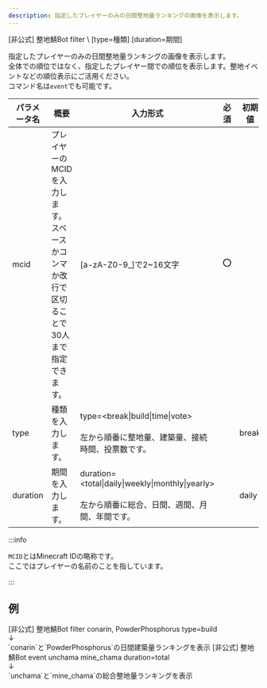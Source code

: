 ```yaml
---
description: 指定したプレイヤーのみの日間整地量ランキングの画像を表示します。
---
```


<DiscordMessages>
    <DiscordMessage><DiscordMention>[非公式] 整地鯖Bot</DiscordMention> filter \<mcid ...> [type=種類] [duration=期間]</DiscordMessage>
</DiscordMessages>
<br/>

指定したプレイヤーのみの日間整地量ランキングの画像を表示します。  
全体での順位ではなく、指定したプレイヤー間での順位を表示します。整地イベントなどの順位表示にご活用ください。  
コマンド名は`event`でも可能です。

| パラメータ名   | 概要                                              | 入力形式                                                                               | 必須  | 初期値   |
|----------|-------------------------------------------------|------------------------------------------------------------------------------------|-----|-------|
| mcid     | プレイヤーのMCIDを入力します。スペースかコンマか改行で区切ることで30人まで指定できます。 | \[a-zA-Z0-9_]で2~16文字                                                               | :o: |       |
| type     | 種類を入力します。                                       | type=\<break\|build\|time\|vote><br/><br/>左から順番に整地量、建築量、接続時間、投票数です。                | 	   | break |
| duration | 期間を入力します。                                       | duration=\<total\|daily\|weekly\|monthly\|yearly><br/><br/>左から順番に総合、日間、週間、月間、年間です。 |     | daily |

:::info

`MCID`とはMinecraft IDの略称です。  
ここではプレイヤーの名前のことを指しています。

:::

## 例
<DiscordMessages>
    <DiscordMessage><DiscordMention>[非公式] 整地鯖Bot</DiscordMention> filter conarin, PowderPhosphorus type=build<br/>↓<br/>`conarin`と`PowderPhosphorus`の日間建築量ランキングを表示</DiscordMessage>
    <DiscordMessage><DiscordMention>[非公式] 整地鯖Bot</DiscordMention> event unchama mine_chama duration=total<br/>↓<br/>`unchama`と`mine_chama`の総合整地量ランキングを表示</DiscordMessage>
</DiscordMessages>